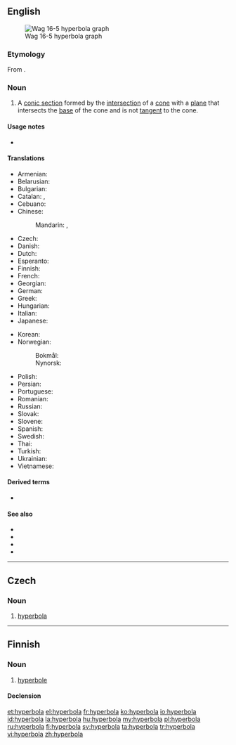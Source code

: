 ==English==
[[File:Wag 16-5 hyperbola graph.jpg|thumb|Wag 16-5 hyperbola graph]]

===Etymology===
From {{etyl|grc|en}} {{m|grc|ὑπερβολή}}.

===Noun===
{{en-noun|s|hyperbolae|hyperbolæ}}
{{wikipedia}}

# {{lb|en|geometry}} A [[conic section]] formed by the [[intersection]] of a [[cone]] with a [[plane]] that intersects the [[base]] of the cone and is not [[tangent]] to the cone.

====Usage notes====
* {{U:en:an h}}

====Translations====
{{trans-top|geometric curve}}
* Armenian: {{t+|hy|հիպերբոլ}}
* Belarusian: {{t|be|гіпе́рбала|f}}
* Bulgarian: {{t+|bg|хипербола|f|tr=hipérbola}}
* Catalan: {{t|ca|hipèrbola|f}}, {{t+|ca|hipèrbole|f}}
* Cebuano: {{t|ceb|duhalitok}}
* Chinese:
*: Mandarin: {{t+|cmn|雙曲線|sc=Hani}}, {{t+|cmn|双曲线|tr=shuāngqūxiàn|sc=Hani}}
* Czech: {{t|cs|hyperbola|f}}
* Danish: {{t|da|hyperbel|c}}
* Dutch: {{t+|nl|hyperbool|m}}
* Esperanto: {{t|eo|hiperbolo}}
* Finnish: {{t+|fi|hyperbeli}}
* French: {{t+|fr|hyperbole|f}}
* Georgian: {{t|ka|ჰიპერბოლა}}
* German: {{t+|de|Hyperbel|f}}
* Greek: {{t+|el|υπερβολή|f}}
* Hungarian: {{t+|hu|hiperbola}}
* Italian: {{t+|it|iperbole|f}}
* Japanese: {{t|ja|双曲線|tr=そうきょくせん, sōkyokusen|sc=Jpan}}
{{trans-mid}}
* Korean: {{t+|ko|쌍곡선}}
* Norwegian:
*: Bokmål: {{t|nb|hyperbel|m}}
*: Nynorsk: {{t|nn|hyperbel|m}}
* Polish: {{t+|pl|hiperbola|f}}
* Persian: {{t+|fa|هذلولی|tr=hozlûlî}}
* Portuguese: {{t+|pt|hipérbole|f}}
* Romanian: {{t+|ro|hiperbolă|f}}
* Russian: {{t+|ru|гипе́рбола|f}}
* Slovak: {{t|sk|hyperbola|f}}
* Slovene: {{t+|sl|hiperbola|f}}
* Spanish: {{t+|es|hipérbola|f}}
* Swedish: {{t+|sv|hyperbel|c}}
* Thai: {{t|th|ไฮเพอร์โบลา|tr=haiperbohlaa}}
* Turkish: {{t+|tr|hiperbol}}
* Ukrainian: {{t|uk|гіпе́рбола|f}}
* Vietnamese: {{t|vi|hypecbon}}
{{trans-bottom}}

====Derived terms====
* {{l|en|hyperbolic}}

====See also====
* {{l|en|circle}}
* {{l|en|conic section}}
* {{l|en|ellipse}}
* {{l|en|parabola}}

----

==Czech==

===Noun===
{{cs-noun|g=f}}

# [[hyperbola#English|hyperbola]] {{lb|cs|geometry}}

----

==Finnish==

===Noun===
{{fi-noun}}

# [[hyperbole]] {{gloss|extreme exaggeration or overstatement; especially as a literary or rhetorical device}}

====Declension====
{{fi-decl-koira|hyperbol|||a}}

[[et:hyperbola]]
[[el:hyperbola]]
[[fr:hyperbola]]
[[ko:hyperbola]]
[[io:hyperbola]]
[[id:hyperbola]]
[[la:hyperbola]]
[[hu:hyperbola]]
[[my:hyperbola]]
[[pl:hyperbola]]
[[ru:hyperbola]]
[[fi:hyperbola]]
[[sv:hyperbola]]
[[ta:hyperbola]]
[[tr:hyperbola]]
[[vi:hyperbola]]
[[zh:hyperbola]]